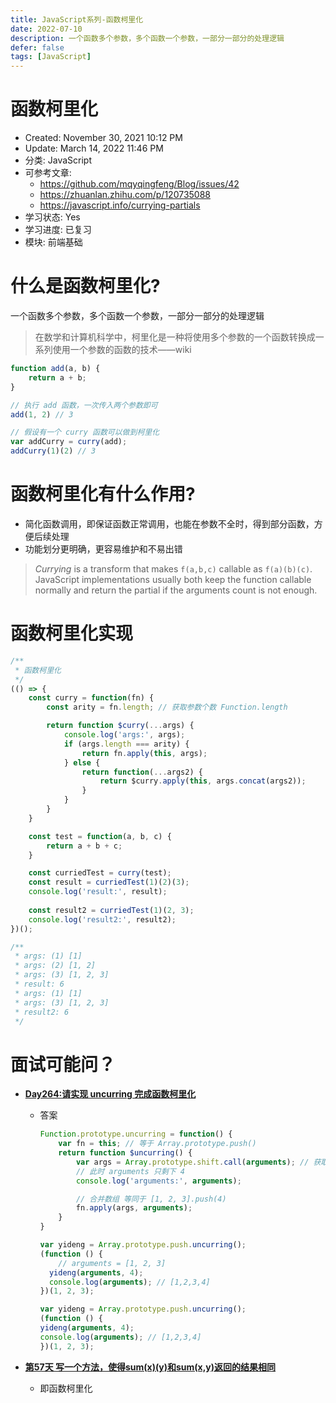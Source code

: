 ```yaml
---
title: JavaScript系列-函数柯里化
date: 2022-07-10
description: 一个函数多个参数，多个函数一个参数，一部分一部分的处理逻辑
defer: false
tags: [JavaScript]
---
```


# 函数柯里化

- Created: November 30, 2021 10:12 PM
- Update: March 14, 2022 11:46 PM
- 分类: JavaScript
- 可参考文章: 
    - https://github.com/mqyqingfeng/Blog/issues/42
    - https://zhuanlan.zhihu.com/p/120735088
    - https://javascript.info/currying-partials
- 学习状态: Yes
- 学习进度: 已复习
- 模块: 前端基础

# 什么是函数柯里化?

一个函数多个参数，多个函数一个参数，一部分一部分的处理逻辑

> 在数学和计算机科学中，柯里化是一种将使用多个参数的一个函数转换成一系列使用一个参数的函数的技术——wiki
> 

```jsx
function add(a, b) {
    return a + b;
}

// 执行 add 函数，一次传入两个参数即可
add(1, 2) // 3

// 假设有一个 curry 函数可以做到柯里化
var addCurry = curry(add);
addCurry(1)(2) // 3
```

# 函数柯里化有什么作用?

- 简化函数调用，即保证函数正常调用，也能在参数不全时，得到部分函数，方便后续处理
- 功能划分更明确，更容易维护和不易出错

> *Currying* is a transform that makes `f(a,b,c)` callable as `f(a)(b)(c)`. JavaScript implementations usually both keep the function callable normally and return the partial if the arguments count is not enough.
> 

# 函数柯里化实现

```jsx
/**
 * 函数柯里化
 */
(() => {
    const curry = function(fn) {
        const arity = fn.length; // 获取参数个数 Function.length

        return function $curry(...args) {
            console.log('args:', args);
            if (args.length === arity) {
                return fn.apply(this, args);
            } else {
                return function(...args2) {
                    return $curry.apply(this, args.concat(args2));
                }
            }
        }
    }

    const test = function(a, b, c) {
        return a + b + c;
    }

    const curriedTest = curry(test);
    const result = curriedTest(1)(2)(3);
    console.log('result:', result);
    
    const result2 = curriedTest(1)(2, 3);
    console.log('result2:', result2);
})();

/**
 * args: (1) [1]
 * args: (2) [1, 2]
 * args: (3) [1, 2, 3]
 * result: 6
 * args: (1) [1]
 * args: (3) [1, 2, 3]
 * result2: 6
 */
```

# 面试可能问？

- **[Day264:请实现 uncurring 完成函数柯里化](https://github.com/lgwebdream/FE-Interview/issues/1084)**
    - 答案
        
        ```jsx
        Function.prototype.uncurring = function() {
            var fn = this; // 等于 Array.prototype.push()
            return function $uncurring() {
                var args = Array.prototype.shift.call(arguments); // 获取到首个参数 array
                // 此时 arguments 只剩下 4
                console.log('arguments:', arguments);
        
                // 合并数组 等同于 [1, 2, 3].push(4)
                fn.apply(args, arguments);
            }
        }
        
        var yideng = Array.prototype.push.uncurring();
        (function () {
            // arguments = [1, 2, 3]
          yideng(arguments, 4);
          console.log(arguments); // [1,2,3,4]
        })(1, 2, 3);
        ```
        
    
        ```jsx
        var yideng = Array.prototype.push.uncurring();
        (function () {
        yideng(arguments, 4);
        console.log(arguments); // [1,2,3,4]
        })(1, 2, 3);
        ```
    
- **[第57天 写一个方法，使得sum(x)(y)和sum(x,y)返回的结果相同](https://github.com/haizlin/fe-interview/issues/238)**
    
    * 即函数柯里化
